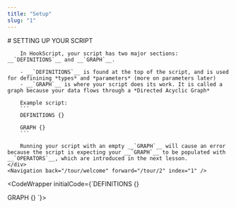 ```yaml
---
title: "Setup"
slug: "1"
---
```



<InstructionsWrapper>
	<div className="instructions-main">
		# SETTING UP YOUR SCRIPT

		In HookScript, your script has two major sections: __`DEFINITIONS`__ and __`GRAPH`__.
		
		- __`DEFINITIONS`__ is found at the top of the script, and is used for definining *types* and *parameters* (more on parameters later)
		- __`GRAPH`__ is where your script does its work. It is called a graph because your data flows through a *Directed Acyclic Graph*

		Example script:
		```
		DEFINITIONS {}

		GRAPH {}
		```

		Running your script with an empty __`GRAPH`__ will cause an error because the script is expecting your __`GRAPH`__ to be populated with __`OPERATORS`__, which are introduced in the next lesson.
	</div>
	<Navigation back="/tour/welcome" forward="/tour/2" index="1" />
</InstructionsWrapper>

<CodeWrapper initialCode={`DEFINITIONS {}

GRAPH {}
`}>
</CodeWrapper>